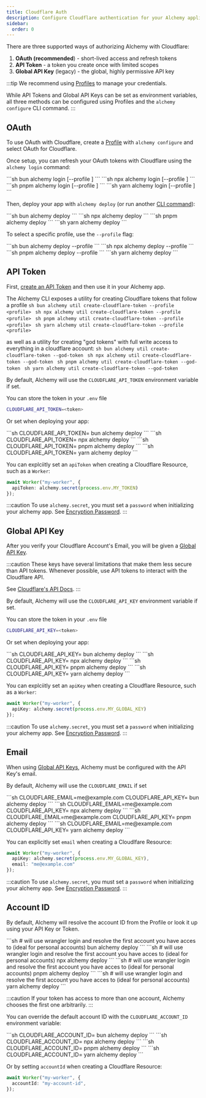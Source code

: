 ```yaml
---
title: Cloudflare Auth
description: Configure Cloudflare authentication for your Alchemy applications. Learn to use API tokens, OAuth, or global API keys to securely manage Cloudflare resources.
sidebar:
  order: 0
---
```



There are three supported ways of authorizing Alchemy with Cloudflare:
1. **OAuth (recommended**) - short-lived access and refresh tokens
2. **API Token** - a token you create once with limited scopes
3. **Global API Key** (legacy) - the global, highly permissive API key

:::tip
We recommend using [Profiles](/concepts/profiles) to manage your credentials. 

While API Tokens and Global API Keys can be set as environment variables, all three methods can be configured using Profiles and the `alchemy configure` CLI command.
:::

## OAuth

To use OAuth with Cloudflare, create a [Profile](/concepts/profiles) with `alchemy configure` and select OAuth for Cloudflare.

Once setup, you can refresh your OAuth tokens with Cloudflare using the `alchemy login` command:

<Tabs syncKey="pkgManager">
  <TabItem label="bun">
    ```sh
    bun alchemy login [--profile <profile>]
    ```
  </TabItem>
  <TabItem label="npm">
    ```sh
    npx alchemy login [--profile <profile>]
    ```
  </TabItem>
  <TabItem label="pnpm">
    ```sh
    pnpm alchemy login [--profile <profile>]
    ```
  </TabItem>
  <TabItem label="yarn">
    ```sh
    yarn alchemy login [--profile <profile>]
    ```
  </TabItem>
</Tabs>

Then, deploy your app with `alchemy deploy` (or run another [CLI command](/concepts/cli)):

<Tabs syncKey="pkgManager">
  <TabItem label="bun">
    ```sh
    bun alchemy deploy
    ```
  </TabItem>
  <TabItem label="npm">
    ```sh
    npx alchemy deploy
    ```
  </TabItem>
  <TabItem label="pnpm">
    ```sh
    pnpm alchemy deploy
    ```
  </TabItem>
  <TabItem label="yarn">
    ```sh
    yarn alchemy deploy
    ```
  </TabItem>
</Tabs>

To select a specific profile, use the `--profile` flag:

<Tabs syncKey="pkgManager">
  <TabItem label="bun">
    ```sh
    bun alchemy deploy --profile <profile>
    ```
  </TabItem>
  <TabItem label="npm">
    ```sh
    npx alchemy deploy --profile <profile>
    ```
  </TabItem>
  <TabItem label="pnpm">
    ```sh
    pnpm alchemy deploy --profile <profile>
    ```
  </TabItem>
  <TabItem label="yarn">
    ```sh
    yarn alchemy deploy
    ```
  </TabItem>
</Tabs>

## API Token

First, [create an API Token](https://developers.cloudflare.com/fundamentals/api/get-started/create-token/) and then use it in your Alchemy app.

The Alchemy CLI exposes a utility for creating Cloudflare tokens that follow a profile
<Tabs syncKey="pkgManager">
  <TabItem label="bun">
    ```sh
    bun alchemy util create-cloudflare-token --profile <profile>
    ```
  </TabItem>
  <TabItem label="npm">
    ```sh
    npx alchemy util create-cloudflare-token --profile <profile>
    ```
  </TabItem>
  <TabItem label="pnpm">
    ```sh
    pnpm alchemy util create-cloudflare-token --profile <profile>
    ```
  </TabItem>
  <TabItem label="yarn">
    ```sh
    yarn alchemy util create-cloudflare-token --profile <profile>
    ```
  </TabItem>
</Tabs>

as well as a utility for creating "god tokens" with full write access to everything in a cloudflare account:
<Tabs syncKey="pkgManager">
  <TabItem label="bun">
    ```sh
    bun alchemy util create-cloudflare-token --god-token
    ```
  </TabItem>
  <TabItem label="npm">
    ```sh
    npx alchemy util create-cloudflare-token --god-token
    ```
  </TabItem>
  <TabItem label="pnpm">
    ```sh
    pnpm alchemy util create-cloudflare-token --god-token
    ```
  </TabItem>
  <TabItem label="yarn">
    ```sh
    yarn alchemy util create-cloudflare-token --god-token
    ```
  </TabItem>
</Tabs>

By default, Alchemy will use the `CLOUDFLARE_API_TOKEN` environment variable if set.

You can store the token in your `.env` file
```sh
CLOUDFLARE_API_TOKEN=<token>
```

Or set when deploying your app:

<Tabs syncKey="pkgManager">
  <TabItem label="bun">
    ```sh
    CLOUDFLARE_API_TOKEN=<token> bun alchemy deploy
    ```
  </TabItem>
  <TabItem label="npm">
    ```sh
    CLOUDFLARE_API_TOKEN=<token> npx alchemy deploy
    ```
  </TabItem>
  <TabItem label="pnpm">
    ```sh
    CLOUDFLARE_API_TOKEN=<token> pnpm alchemy deploy
    ```
  </TabItem>
  <TabItem label="yarn">
    ```sh
    CLOUDFLARE_API_TOKEN=<token> yarn alchemy deploy
    ```
  </TabItem>
</Tabs>

You can explciitly set an `apiToken` when creating a Cloudflare Resource, such as a `Worker`:

```ts
await Worker("my-worker", {
  apiToken: alchemy.secret(process.env.MY_TOKEN)
});
```

:::caution
To use `alchemy.secret`, you must set a `password` when initializing your alchemy app. See [Encryption Password](/concepts/secret#encryption-password).
:::

## Global API Key

After you verify your Cloudflare Account's Email, you will be given a [Global API Key](https://developers.cloudflare.com/fundamentals/api/get-started/keys/).

:::caution
These keys have several limitations that make them less secure than API tokens. Whenever possible, use API tokens to interact with the Cloudflare API. 

See [Cloudflare's API Docs](https://developers.cloudflare.com/api/).
:::

By default, Alchemy will use the `CLOUDFLARE_API_KEY` environment variable if set.

You can store the token in your `.env` file
```sh
CLOUDFLARE_API_KEY=<token>
```

Or set when deploying your app:

<Tabs syncKey="pkgManager">
  <TabItem label="bun">
    ```sh
    CLOUDFLARE_API_KEY=<token> bun alchemy deploy
    ```
  </TabItem>
  <TabItem label="npm">
    ```sh
    CLOUDFLARE_API_KEY=<token> npx alchemy deploy
    ```
  </TabItem>
  <TabItem label="pnpm">
    ```sh
    CLOUDFLARE_API_KEY=<token> pnpm alchemy deploy
    ```
  </TabItem>
  <TabItem label="yarn">
    ```sh
    CLOUDFLARE_API_KEY=<token> yarn alchemy deploy
    ```
  </TabItem>
</Tabs>

You can explciitly set an `apiKey` when creating a Cloudflare Resource, such as a `Worker`:

```ts
await Worker("my-worker", {
  apiKey: alchemy.secret(process.env.MY_GLOBAL_KEY)
});
```

:::caution
To use `alchemy.secret`, you must set a `password` when initializing your alchemy app. See [Encryption Password](/concepts/secret#encryption-password).
:::

## Email

When using [Global API Keys](#global-api-key), Alchemy must be configured with the API Key's email.

By default, Alchemy will use the `CLOUDFLARE_EMAIL` if set

<Tabs syncKey="pkgManager">
  <TabItem label="bun">
    ```sh
    CLOUDFLARE_EMAIL=me@example.com CLOUDFLARE_API_KEY=<token> bun alchemy deploy
    ```
  </TabItem>
  <TabItem label="npm">
    ```sh
    CLOUDFLARE_EMAIL=me@example.com CLOUDFLARE_API_KEY=<token> npx alchemy deploy
    ```
  </TabItem>
  <TabItem label="pnpm">
    ```sh
    CLOUDFLARE_EMAIL=me@example.com CLOUDFLARE_API_KEY=<token> pnpm alchemy deploy
    ```
  </TabItem>
  <TabItem label="yarn">
    ```sh
    CLOUDFLARE_EMAIL=me@example.com CLOUDFLARE_API_KEY=<token> yarn alchemy deploy
    ```
  </TabItem>
</Tabs>

You can explicitly set `email` when creating a Cloudlfare Resource:

```ts
await Worker("my-worker", {
  apiKey: alchemy.secret(process.env.MY_GLOBAL_KEY),
  email: "me@example.com"
});
```

:::caution
To use `alchemy.secret`, you must set a `password` when initializing your alchemy app. See [Encryption Password](/concepts/secret#encryption-password).
:::

## Account ID

By default, Alchemy will resolve the account ID from the Profile or look it up using your API Key or Token.

<Tabs syncKey="pkgManager">
  <TabItem label="bun">
    ```sh
    # will use wrangler login and resolve the first account you have acces to (ideal for personal accounts)
    bun alchemy deploy
    ```
  </TabItem>
  <TabItem label="npm">
    ```sh
    # will use wrangler login and resolve the first account you have acces to (ideal for personal accounts)
    npx alchemy deploy
    ```
  </TabItem>
  <TabItem label="pnpm">
    ```sh
    # will use wrangler login and resolve the first account you have acces to (ideal for personal accounts)
    pnpm alchemy deploy
    ```
  </TabItem>
  <TabItem label="yarn">
    ```sh
    # will use wrangler login and resolve the first account you have acces to (ideal for personal accounts)
    yarn alchemy deploy
    ```
  </TabItem>
</Tabs>

:::caution
If your token has access to more than one account, Alchemy chooses the first one arbitrarily.
:::

You can override the default account ID with the `CLOUDFLARE_ACCOUNT_ID` environment variable:

<Tabs syncKey="pkgManager">
  <TabItem label="bun">
    ```sh
    CLOUDFLARE_ACCOUNT_ID=<account-id> bun alchemy deploy
    ```
  </TabItem>
  <TabItem label="npm">
    ```sh
    CLOUDFLARE_ACCOUNT_ID=<account-id> npx alchemy deploy
    ```
  </TabItem>
  <TabItem label="pnpm">
    ```sh
    CLOUDFLARE_ACCOUNT_ID=<account-id> pnpm alchemy deploy
    ```
  </TabItem>
  <TabItem label="yarn">
    ```sh
    CLOUDFLARE_ACCOUNT_ID=<account-id> yarn alchemy deploy
    ```
  </TabItem>
</Tabs>

Or by setting `accountId` when creating a Cloudflare Resource:
```ts
await Worker("my-worker", {
  accountId: "my-account-id",
});
``` 